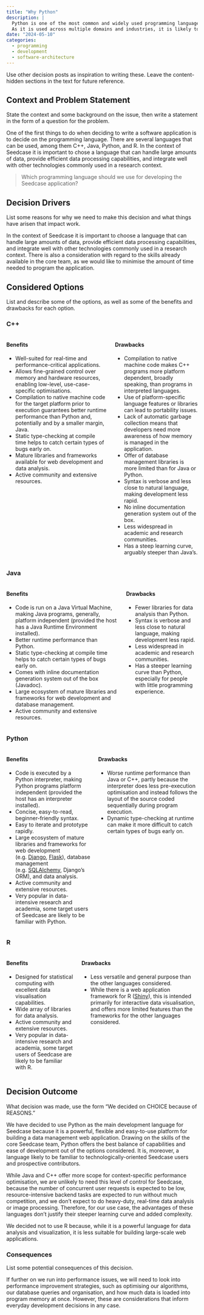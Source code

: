 ```yaml
---
title: "Why Python"
description: |
  Python is one of the most common and widely used programming languages.
  As it is used across multiple domains and industries, it is likely to be familiar to a wider audience.
date: "2024-05-10"
categories:
  - programming
  - development
  - software-architecture
---
```


::: content-hidden
Use other decision posts as inspiration to writing these.
Leave the content-hidden sections in the text for future reference.
:::

## Context and Problem Statement

::: content-hidden
State the context and some background on the issue, then write a
statement in the form of a question for the problem.
:::

One of the first things to do when deciding to write a software application is to decide on the programming language. There are several languages that can be used, among them C++, Java, Python, and R. In the context of Seedcase it is important to chose a language that can handle large amounts of data, provide efficient data processing capabilities, and integrate well with other technologies commonly used in a research context.

> Which programming language should we use for developing the Seedcase application?

## Decision Drivers

::: content-hidden
List some reasons for why we need to make this decision and what things
have arisen that impact work.
:::

In the context of Seedcase it is important to choose a language that can handle large amounts of data, provide efficient data processing capabilities, and integrate well with other technologies commonly used in a research context. There is also a consideration with regard to the skills already available in the core team, as we would like to minimise the amount of time needed to program the application.

## Considered Options

::: content-hidden
List and describe some of the options, as well as some of the benefits and
drawbacks for each option.
:::

### C++

::: {.columns}
::: {.column}
#### Benefits

- Well-suited for real-time and performance-critical applications.
- Allows fine-grained control over memory and hardware resources, enabling low-level, use-case-specific optimisations.
- Compilation to native machine code for the target platform prior to execution guarantees better runtime performance than Python and, potentially and by a smaller margin, Java.
- Static type-checking at compile time helps to catch certain types of bugs early on.
- Mature libraries and frameworks available for web development and data analysis.
- Active community and extensive resources.
:::
::: {.column}
#### Drawbacks

- Compilation to native machine code makes C++ programs more platform dependent, broadly speaking, than programs in interpreted languages.
- Use of platform-specific language features or libraries can lead to portability issues.
- Lack of automatic garbage collection means that developers need more awareness of how memory is managed in the application.
- Offer of database management libraries is more limited than for Java or Python.
- Syntax is verbose and less close to natural language, making development less rapid. 
- No inline documentation generation system out of the box.
- Less widespread in academic and research communities.
- Has a steep learning curve, arguably steeper than Java's.
:::
:::

### Java

::: {.columns}
::: {.column}
#### Benefits

- Code is run on a Java Virtual Machine, making Java programs, generally, platform independent (provided the host has a Java Runtime Environment installed).
- Better runtime performance than Python.
- Static type-checking at compile time helps to catch certain types of bugs early on.
- Comes with inline documentation generation system out of the box (Javadoc).
- Large ecosystem of mature libraries and frameworks for web development and database management.
- Active community and extensive resources.
:::
::: {.column}
#### Drawbacks

- Fewer libraries for data analysis than Python.
- Syntax is verbose and less close to natural language, making development less rapid.
- Less widespread in academic and research communities.
- Has a steeper learning curve than Python, especially for people with little programming experience.
:::
:::

### Python

::: {.columns}
::: {.column}
#### Benefits

- Code is executed by a Python interpreter, making Python programs platform independent (provided the host has an interpreter installed).
- Concise, easy-to-read, beginner-friendly syntax.
- Easy to iterate and prototype rapidly.
- Large ecosystem of mature libraries and frameworks for web development (e.g. [Django](https://www.djangoproject.com), [Flask](https://flask.palletsprojects.com/en/2.3.x/)), database management (e.g. [SQLAlchemy](https://www.sqlalchemy.org), Django's ORM), and data analysis.
- Active community and extensive resources.
- Very popular in data-intensive research and academia, some target users of Seedcase are likely to be familiar with Python.
:::
::: {.column}
#### Drawbacks

- Worse runtime performance than Java or C++, partly because the interpreter does less pre-execution optimisation and instead follows the layout of the source coded sequentially during program execution.
- Dynamic type-checking at runtime can make it more difficult to catch certain types of bugs early on.
:::
:::

### R

::: {.columns}
::: {.column}
#### Benefits

- Designed for statistical computing with excellent data visualisation capabilities.
- Wide array of libraries for data analysis.
- Active community and extensive resources.
- Very popular in data-intensive research and academia, some target users of Seedcase are likely to be familiar with R.
:::
::: {.column}
#### Drawbacks

- Less versatile and general purpose than the other languages considered.
- While there is a web application framework for R ([Shiny](https://shiny.posit.co/)), this is intended primarily for interactive data visualisation, and offers more limited features than the frameworks for the other languages considered.
:::
:::

## Decision Outcome

::: content-hidden
What decision was made, use the form "We decided on CHOICE because of
REASONS."
:::

We have decided to use Python as the main development language for Seedcase because it is a powerful, flexible and easy-to-use platform for building a data management web application. Drawing on the skills of the core Seedcase team, Python offers the best balance of capabilities and ease of development out of the options considered. It is, moreover, a language likely to be familiar to technologically-oriented Seedcase users and prospective contributors.

While Java and C++ offer more scope for context-specific performance optimisation, we are unlikely to need this level of control for Seedcase, because the number of concurrent user requests is expected to be low, resource-intensive backend tasks are expected to run without much competition, and we don't expect to do heavy-duty, real-time data analysis or image processing. Therefore, for our use case, the advantages of these languages don't justify their steeper learning curve and added complexity.

We decided not to use R because, while it is a powerful language for data analysis and visualization, it is less suitable for building large-scale web applications.


### Consequences

::: content-hidden
List some potential consequences of this decision.
:::

If further on we run into performance issues, we will need to look into performance improvement strategies, such as optimising our algorithms, our database queries and organisation, and how much data is loaded into program memory at once. However, these are considerations that inform everyday development decisions in any case.